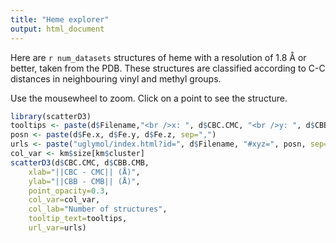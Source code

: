 ```yaml
---
title: "Heme explorer"
output: html_document
---
```


Here are `r num_datasets` structures of heme with a resolution
of 1.8 Å or better, taken from the PDB. These structures are classified
according to C-C distances in neighbouring vinyl and methyl groups.

Use the mousewheel to zoom. Click on a point to see the structure.

```r
library(scatterD3)
tooltips <- paste(d$Filename,"<br />x: ", d$CBC.CMC, "<br />y: ", d$CBB.CMB)
posn <- paste(d$Fe.x, d$Fe.y, d$Fe.z, sep=",")
urls <- paste("uglymol/index.html?id=", d$Filename, "#xyz=", posn, sep="")
col_var <- km$size[km$cluster]
scatterD3(d$CBC.CMC, d$CBB.CMB,
    xlab="||CBC - CMC|| (Å)",
    ylab="||CBB - CMB|| (Å)",
    point_opacity=0.3,
    col_var=col_var,
    col_lab="Number of structures",
    tooltip_text=tooltips,
    url_var=urls)
```
